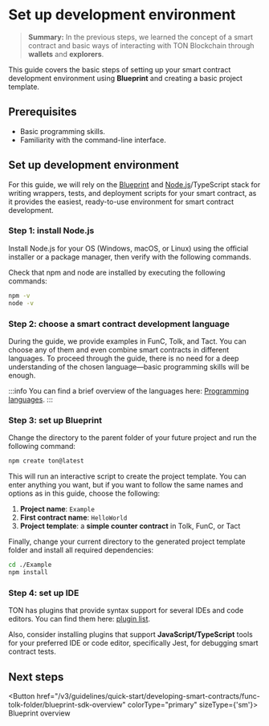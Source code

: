 
# Set up development environment

> **Summary:** In the previous steps, we learned the concept of a smart contract and basic ways of interacting with TON Blockchain through **wallets** and **explorers**.

This guide covers the basic steps of setting up your smart contract development environment using **Blueprint** and creating a basic project template.

## Prerequisites

- Basic programming skills.
- Familiarity with the command-line interface.

## Set up development environment

For this guide, we will rely on the [Blueprint](/v3/documentation/smart-contracts/getting-started/javascript) and [Node.js](https://nodejs.org/en)/TypeScript stack for writing wrappers, tests, and deployment scripts for your smart contract, as it provides the easiest, ready-to-use environment for smart contract development.

### Step 1: install Node.js

Install Node.js for your OS (Windows, macOS, or Linux) using the official installer or a package manager, then verify with the following commands.

Check that npm and node are installed by executing the following commands:

```bash
npm -v
node -v
```

### Step 2: choose a smart contract development language

During the guide, we provide examples in FunC, Tolk, and Tact. You can choose any of them and even combine smart contracts in different languages. To proceed through the guide, there is no need for a deep understanding of the chosen language—basic programming skills will be enough.

:::info
You can find a brief overview of the languages here: [Programming languages](/v3/documentation/smart-contracts/overview#programming-languages).
:::

### Step 3: set up Blueprint

Change the directory to the parent folder of your future project and run the following command:

```bash
npm create ton@latest
```

This will run an interactive script to create the project template. You can enter anything you want, but if you want to follow the same names and options as in this guide, choose the following:

1. **Project name**: `Example`  
2. **First contract name**: `HelloWorld`  
3. **Project template**: a **simple counter contract** in Tolk, FunC, or Tact


Finally, change your current directory to the generated project template folder and install all required dependencies:

```bash
cd ./Example
npm install
```

### Step 4: set up IDE

TON has plugins that provide syntax support for several IDEs and code editors. You can find them here: [plugin list](/v3/documentation/smart-contracts/getting-started/ide-plugins).

Also, consider installing plugins that support **JavaScript/TypeScript** tools for your preferred IDE or code editor, specifically Jest, for debugging smart contract tests.

## Next steps

<Button href="/v3/guidelines/quick-start/developing-smart-contracts/func-tolk-folder/blueprint-sdk-overview" colorType="primary" sizeType={'sm'}>
  Blueprint overview
</Button>

<Feedback />
